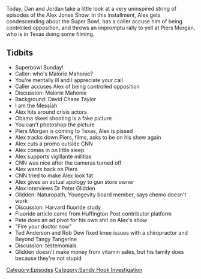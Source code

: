 {{DEFAULTSORT:
    #_EPISODE_0307:February 3-5, 2013
}}{{Episode
    | title             = February 3-5, 2013
    | caption           = Listen to this episode on [https://knowledgefight.libsyn.com/knowledge-fight-february-3-5-2013 Libsyn] [https://open.spotify.com/episode/4LMXz9wZ2qPxVE4Up5P0fC Spotify], Read the [[Transcript/307: February 3-5, 2013|Unofficial Transcript]]
    | episodeNumber     = 307
    | length            = 01:07:34
    | airDate           = June 10, 2019
    | coverageStartDate = February 3, 2013
    | coverageEndDate   = February 5, 2013
    | episodeType       = [[:Category:Sandy Hook Investigation|Sandy Hook Investigation]]
    | appearance        = [[Mallory Mahonie]], [[Molly Maronie]], [[David Chase Taylor]], [[Piers Morgan]], [[Peter Glidden]], [[Rob Dew]], [[Ted Anderson]]
    | previousEpisode   = [[306: June 4-5, 2019]]
    | nextEpisode       = [[308: February 6-8, 2013]]
}}

{{Stub}}

Today, Dan and Jordan take a little look at a very uninspired string of episodes of the Alex Jones Show. In this installment, Alex gets condescending about the Super Bowl, has a caller accuse him of being controlled opposition, and throws an impromptu rally to yell at Piers Morgan, who is in Texas doing some filming.

==Tidbits==

*Superbowl Sunday!
*Caller: who's Malorie Mahonie?
*You're mentally ill and I appreciate your call
*Caller accuses Alex of being controlled opposition
*Discussion: Malorie Mahonie
*Background: David Chase Taylor
*I am the Messiah
*Alex hits around crisis actors
*Obama skeet shooting is a fake picture
*You can't photoshop the picture
*Piers Morgan is coming to Texas, Alex is pissed
*Alex tracks down Piers, films, asks to be on his show again
*Alex cuts a promo outside CNN
*Alex comes in on little sleep
*Alex supports vigillante militias
*CNN was nice after the cameras turned off
*Alex wants back on Piers
*CNN tried to make Alex look fat
*Alex gives an actual apology to gun store owner
*Alex interviews Dr Peter Glidden
*Glidden: Naturopath, Youngevity board member, says chemo doesn't work
*Discussion: Harvard fluoride study
*Fluoride article came from Huffington Post contributor platform
*Pete does an ad pivot for his own shit on Alex's show
*"Fire your doctor now"
*Ted Anderson and Rob Dew fixed knee issues with a chiropractor and Beyond Tangy Tangerine
*Discussion: testemonials
*Glidden doesn't make money from vitamin sales, but his family does because they're not stupid

[[Category:Episodes]]
[[Category:Sandy Hook Investigation]]
